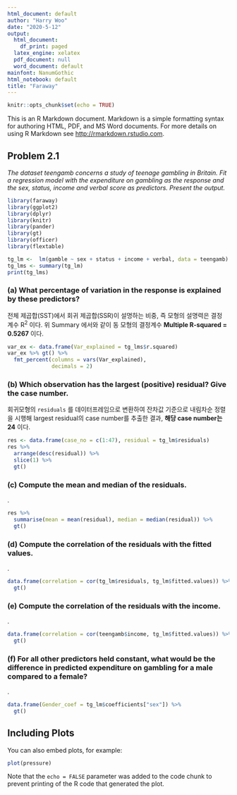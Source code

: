 ```yaml
---
html_document: default
author: "Harry Woo"
date: "2020-5-12"
output:
  html_document:
    df_print: paged
  latex_engine: xelatex
  pdf_document: null
  word_document: default
mainfont: NanumGothic
html_notebook: default
title: "Faraway"
---
```


```r
knitr::opts_chunk$set(echo = TRUE)
```

This is an R Markdown document. Markdown is a simple formatting syntax for authoring HTML, PDF, and MS Word documents. For more details on using R Markdown see <http://rmarkdown.rstudio.com>.

## Problem 2.1

_The dataset teengamb concerns a study of teenage gambling in Britain. Fit a regression model with the expenditure on gambling as the response and the sex, status, income and verbal score as predictors. Present the output._

```r

library(faraway)
library(ggplot2)
library(dplyr)
library(knitr)
library(pander)
library(gt)
library(officer)
library(flextable)

```

```r

tg_lm <-  lm(gamble ~ sex + status + income + verbal, data = teengamb)
tg_lms <- summary(tg_lm)
print(tg_lms)

```

### (a) What percentage of variation in the response is explained by these predictors? 

전체 제곱합(SST)에서 회귀 제곱합(SSR)이 설명하는 비중, 즉 모형의 설명력은 결정 계수 R^2^ 이다. 위 Summary 에서와 같이 동 모형의 결정계수 **Multiple R-squared = 0.5267** 이다. 

```r

var_ex <- data.frame(Var_explained = tg_lms$r.squared)
var_ex %>% gt() %>% 
  fmt_percent(columns = vars(Var_explained),
              decimals = 2)

```

### (b) Which observation has the largest (positive) residual? Give the case number. 

회귀모형의 `residuals` 를 데이터프레임으로 변환하여 잔차값 기준으로 내림차순 정렬을 시행해 largest residual의 case number를 추출한 결과, **해당 case number는 24** 이다. 

```r

res <- data.frame(case_no = c(1:47), residual = tg_lm$residuals)
res %>% 
  arrange(desc(residual)) %>% 
  slice(1) %>% 
  gt()

```

### (c) Compute the mean and median of the residuals. 

. 

```r

res %>% 
  summarise(mean = mean(residual), median = median(residual)) %>% 
  gt()

```

### (d) Compute the correlation of the residuals with the fitted values. 

. 

```r

data.frame(correlation = cor(tg_lm$residuals, tg_lm$fitted.values)) %>% 
  gt()


```

### (e) Compute the correlation of the residuals with the income. 

. 

```r

data.frame(correlation = cor(teengamb$income, tg_lm$fitted.values)) %>% 
  gt()


```

### (f) For all other predictors held constant, what would be the difference in predicted expenditure on gambling for a male compared to a female? 

. 

```r

data.frame(Gender_coef = tg_lm$coefficients["sex"]) %>% 
  gt()


```

## Including Plots

You can also embed plots, for example:

```r
plot(pressure)
```

Note that the `echo = FALSE` parameter was added to the code chunk to prevent printing of the R code that generated the plot.
